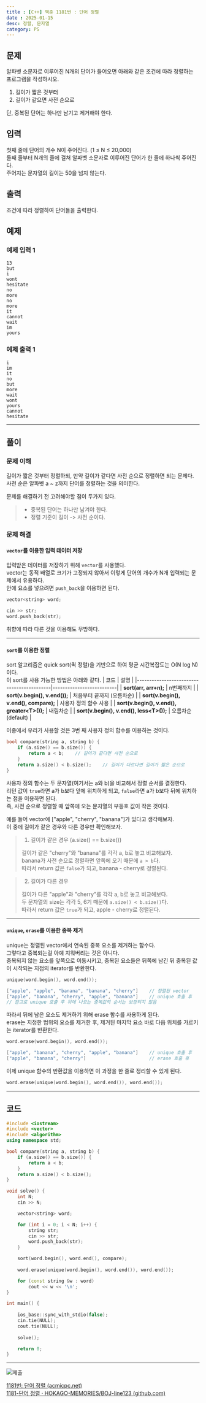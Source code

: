 ```yaml
---
title : [C++] 백준 1181번 : 단어 정렬
date : 2025-01-15
desc: 정렬, 문자열
category: PS
---
```


## 문제

알파벳 소문자로 이루어진 N개의 단어가 들어오면 아래와 같은 조건에 따라 정렬하는 프로그램을 작성하시오.  

1. 길이가 짧은 것부터  
2. 길이가 같으면 사전 순으로  

단, 중복된 단어는 하나만 남기고 제거해야 한다.

## 입력

첫째 줄에 단어의 개수 N이 주어진다. (1 ≤ N ≤ 20,000)  
둘째 줄부터 N개의 줄에 걸쳐 알파벳 소문자로 이루어진 단어가 한 줄에 하나씩 주어진다.  
주어지는 문자열의 길이는 50을 넘지 않는다.

## 출력

조건에 따라 정렬하여 단어들을 출력한다.

## 예제

### 예제 입력 1

```
13
but
i
wont
hesitate
no
more
no
more
it
cannot
wait
im
yours
```

### 예제 출력 1

```
i
im
it
no
but
more
wait
wont
yours
cannot
hesitate
```

---

## 풀이

### 문제 이해

길이가 짧은 것부터 정렬하되, 만약 길이가 같다면 사전 순으로 정렬하면 되는 문제다.  
사전 순은 알파벳 a ~ z까지 단어를 정렬하는 것을 의미한다.  

문제를 해결하기 전 고려해야할 점이 두가지 있다.  
> - 중복된 단어는 하나만 남겨야 한다.  
> - 정렬 기준이 길이 -> 사전 순이다.

### 문제 해결

#### `vector`를 이용한 입력 데이터 저장

입력받은 데이터를 저장하기 위해 `vector`를 사용했다.  
vector는 동적 배열로 크기가 고정되지 않아서 이렇게 단어의 개수가 N개 입력되는 문제에서 유용하다.  
안에 요소를 넣으려면 `push_back`을 이용하면 된다.  
```c++
vector<string> word;

cin >> str;
word.push_back(str);
```
취향에 따라 다른 것을 이용해도 무방하다.  

---

#### `sort`를 이용한 정렬

sort 알고리즘은 quick sort(퀵 정렬)을 기반으로 하여 평균 시간복잡도는 O(N log N)이다.  
이 sort를 사용 가능한 방법은 아래와 같다. 
| 코드                                       | 설명                     |
|-------------------------------------------|--------------------------|
| **sort(arr, arr+n);**                     | n번째까지                |
| **sort(v.begin(), v.end());**             | 처음부터 끝까지 (오름차순)  |
| **sort(v.begin(), v.end(), compare);**    | 사용자 정의 함수 사용    |
| **sort(v.begin(), v.end(), greater\<T>());** | 내림차순                |
| **sort(v.begin(), v.end(), less\<T>());**   | 오름차순 (default)       |

이중에서 우리가 사용할 것은 3번 째 사용자 정의 함수를 이용하는 것이다.  

```c++
bool compare(string a, string b) {
	if (a.size() == b.size()) {
		return a < b;    // 길이가 같다면 사전 순으로 
	}
	return a.size() < b.size();    // 길이가 다르다면 길이가 짧은 순으로 
}
```

사용자 정의 함수는 두 문자열(여기서는 a와 b)을 비교해서 정렬 순서를 결정한다.  
리턴 값이 `true`라면 a가 b보다 앞에 위치하게 되고, `false`라면 a가 b보다 뒤에 위치하는 점을 이용하면 된다.  
즉, 사전 순으로 정렬할 때 앞쪽에 오는 문자열의 부등호 값이 작은 것이다.  

예를 들어 vector에 ["apple", "cherry", "banana"]가 있다고 생각해보자.  
이 중에 길이가 같은 경우와 다른 경우만 확인해보자.  

> 1. 길이가 같은 경우 (a.size() == b.size())  
>
> 길이가 같은 "cherry"와 "banana"를 각각 a, b로 놓고 비교해보자.  
> banana가 사전 순으로 정렬하면 앞쪽에 오기 때문에 `a > b`다.  
> 따라서 return 값은 `false`가 되고, banana - cherry로 정렬된다.  
>

> 2. 길이가 다른 경우  
> 
> 길이가 다른 "apple"과 "cherry"를 각각 a, b로 놓고 비교해보다.  
> 두 문자열의 size는 각각 5, 6기 때문에 `a.size() < b.size()`다.  
> 따라서 return 값은 `true`가 되고, apple - cherry로 정렬된다.  

--- 

#### `unique`, `erase`를 이용한 중복 제거

unique는 정렬된 vector에서 연속된 중복 요소를 제거하는 함수다.  
그렇다고 중복되는걸 아예 지워버리는 것은 아니다.  
중복되지 않는 요소를 앞쪽으로 이동시키고, 중복된 요소들은 뒤쪽에 남긴 뒤 중복된 값이 시작되는 지점의 iterator를 반환한다.  
```c++
unique(word.begin(), word.end());

["apple", "apple", "banana", "banana", "cherry"]    // 정렬된 vector
["apple", "banana", "cherry", "apple", "banana"]    // unique 호출 후
// 참고로 unique 호출 후 뒤에 나오는 중복값의 순서는 보장되지 않음
```

따라서 뒤에 남은 요소도 제거하기 위해 erase 함수를 사용하게 된다.  
erase는 지정한 범위의 요소를 제거한 후, 제거된 마지막 요소 바로 다음 위치를 가르키는 iterator를 반환한다.  
```c++
word.erase(word.begin(), word.end());

["apple", "banana", "cherry", "apple", "banana"]    // unique 호출 후
["apple", "banana", "cherry"]                       // erase 호출 후
```

이제 unique 함수의 반환값을 이용하면 이 과정을 한 줄로 정리할 수 있게 된다.  
```c++
word.erase(unique(word.begin(), word.end()), word.end());
```

--- 

## 코드

```c++
#include <iostream>
#include <vector>
#include <algorithm>
using namespace std;

bool compare(string a, string b) {
	if (a.size() == b.size()) {
		return a < b;
	}
	return a.size() < b.size();
}

void solve() {
    int N;
	cin >> N;

	vector<string> word;

	for (int i = 0; i < N; i++) {
		string str;
		cin >> str;
		word.push_back(str);
	}

	sort(word.begin(), word.end(), compare);
    
    word.erase(unique(word.begin(), word.end()), word.end());

	for (const string &w : word)
        cout << w << '\n';
}

int main() {
    
    ios_base::sync_with_stdio(false);
	cin.tie(NULL);
	cout.tie(NULL);
    
	solve();

    return 0;
}
```

---

![제출](./assets/1.png)
 
[1181번: 단어 정렬 (acmicpc.net)](https://www.acmicpc.net/problem/1181)  
[1181-단어 정렬 · HOKAGO-MEMORIES/BOJ-line123 (github.com)](https://github.com/HOKAGO-MEMORIES/BOJ-line123/tree/ed51c2c0431442cf8066359c552ad6f06f291b0b/%EB%B0%B1%EC%A4%80/Silver/1181.%E2%80%85%EB%8B%A8%EC%96%B4%E2%80%85%EC%A0%95%EB%A0%AC)  
